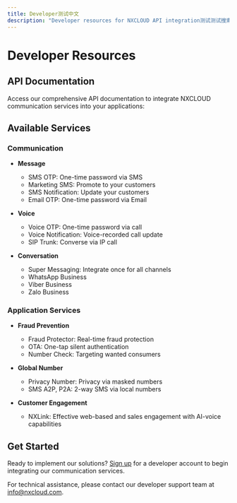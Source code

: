 ```yaml
---
title: Developer测试中文
description: "Developer resources for NXCLOUD API integration测试测试搜索中文"
---
```


# Developer Resources

## API Documentation

Access our comprehensive API documentation to integrate NXCLOUD communication services into your applications:

## Available Services

### Communication

- **Message**
  - SMS OTP: One-time password via SMS
  - Marketing SMS: Promote to your customers
  - SMS Notification: Update your customers
  - Email OTP: One-time password via Email

- **Voice**
  - Voice OTP: One-time password via call
  - Voice Notification: Voice-recorded call update
  - SIP Trunk: Converse via IP call

- **Conversation**
  - Super Messaging: Integrate once for all channels
  - WhatsApp Business
  - Viber Business
  - Zalo Business

### Application Services

- **Fraud Prevention**
  - Fraud Protector: Real-time fraud protection
  - OTA: One-tap silent authentication
  - Number Check: Targeting wanted consumers

- **Global Number**
  - Privacy Number: Privacy via masked numbers
  - SMS A2P, P2A: 2-way SMS via local numbers

- **Customer Engagement**
  - NXLink: Effective web-based and sales engagement with AI-voice capabilities

## Get Started

Ready to implement our solutions? [Sign up](/sign-up) for a developer account to begin integrating our communication services.

For technical assistance, please contact our developer support team at [info@nxcloud.com](mailto:info@nxcloud.com).
